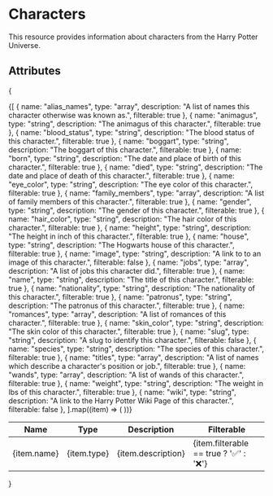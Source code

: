 # Characters
This resource provides information about characters from the Harry Potter Universe.

## Attributes
{
<table>
  <thead>
    <tr>
      <th>Name</th>
      <th>Type</th>
      <th>Description</th>
      <th>Filterable</th>
    </tr>
  </thead>
  <tbody>
    {[
      { name: "alias_names", type: "array", description: "A list of names this character otherwise was known as.", filterable: true },
      { name: "animagus", type: "string", description: "The animagus of this character.", filterable: true },
      { name: "blood_status", type: "string", description: "The blood status of this character.", filterable: true },
      { name: "boggart", type: "string", description: "The boggart of this character.", filterable: true },
      { name: "born", type: "string", description: "The date and place of birth of this character.", filterable: true },
      { name: "died", type: "string", description: "The date and place of death of this character.", filterable: true },
      { name: "eye_color", type: "string", description: "The eye color of this character.", filterable: true },
      { name: "family_members", type: "array", description: "A list of family members of this character.", filterable: true },
      { name: "gender", type: "string", description: "The gender of this character.", filterable: true },
      { name: "hair_color", type: "string", description: "The hair color of this character.", filterable: true },
      { name: "height", type: "string", description: "The height in inch of this character.", filterable: true },
      { name: "house", type: "string", description: "The Hogwarts house of this character.", filterable: true },
      { name: "image", type: "string", description: "A link to to an image of this character.", filterable: false },
      { name: "jobs", type: "array", description: "A list of jobs this character did.", filterable: true },
      { name: "name", type: "string", description: "The title of this character.", filterable: true },
      { name: "nationality", type: "string", description: "The nationality of this character.", filterable: true },
      { name: "patronus", type: "string", description: "The patronus of this character.", filterable: true },
      { name: "romances", type: "array", description: "A list of romances of this character.", filterable: true },
      { name: "skin_color", type: "string", description: "The skin color of this character.", filterable: true },
      { name: "slug", type: "string", description: "A slug to identify this character.", filterable: false },
      { name: "species", type: "string", description: "The species of this character.", filterable: true },
      { name: "titles", type: "array", description: "A list of names which describe a character's position or job.", filterable: true },
      { name: "wands", type: "array", description: "A list of wands of this character.", filterable: true },
      { name: "weight", type: "string", description: "The weight in lbs of this character.", filterable: true },
      { name: "wiki", type: "string", description: "A link to the Harry Potter Wiki Page of this character.", filterable: false },
    ].map((item) => (
      <tr key={item.name}>
        <td>{item.name}</td>
        <td>{item.type}</td>
        <td>{item.description}</td>
        <td>{item.filterable == true ? '✅' : '❌'}</td>
      </tr>
    ))}

  </tbody>
</table>
}
